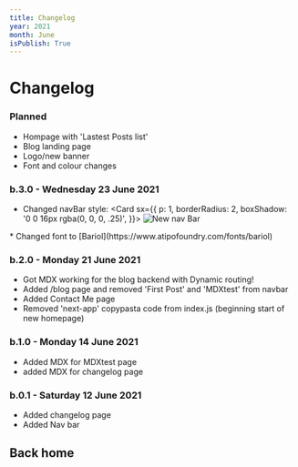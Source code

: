 ```yaml
---
title: Changelog
year: 2021
month: June
isPublish: True
---
```


# Changelog

### Planned
* Hompage with 'Lastest Posts list'
* Blog landing page
* Logo/new banner
* Font and colour changes

### b.3.0 - Wednesday 23 June 2021
* Changed navBar style:
<Card
      sx={{
        p: 1,
        borderRadius: 2,
        boxShadow: '0 0 16px rgba(0, 0, 0, .25)',
      }}>
<Image
    src = "/images/nabBar20210623.png"
    alt='New nav Bar'
    width = {468}
    height = {98}
/>
</Card>
* Changed font to [Bariol](https://www.atipofoundry.com/fonts/bariol)

### b.2.0 - Monday 21 June 2021
* Got MDX working for the blog backend with Dynamic routing!
* Added /blog page and removed 'First Post' and 'MDXtest' from navbar
* Added Contact Me page
* Removed 'next-app' copypasta code from index.js (beginning start of new homepage)

### b.1.0 - Monday 14 June 2021
* Added MDX for MDXtest page
* added MDX for changelog page


### b.0.1 - Saturday 12 June 2021
* Added changelog page
* Added Nav bar

<h2>
    <Link href="/">
        <a>Back home</a>
    </Link>
</h2>